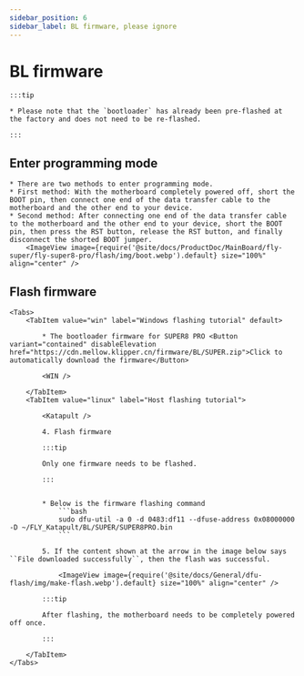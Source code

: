 ```yaml
---
sidebar_position: 6
sidebar_label: BL firmware, please ignore
---
```



# BL firmware

    :::tip

    * Please note that the `bootloader` has already been pre-flashed at the factory and does not need to be re-flashed.

    :::
## Enter programming mode


    * There are two methods to enter programming mode.
    * First method: With the motherboard completely powered off, short the BOOT pin, then connect one end of the data transfer cable to the motherboard and the other end to your device.
    * Second method: After connecting one end of the data transfer cable to the motherboard and the other end to your device, short the BOOT pin, then press the RST button, release the RST button, and finally disconnect the shorted BOOT jumper.
        <ImageView image={require('@site/docs/ProductDoc/MainBoard/fly-super/fly-super8-pro/flash/img/boot.webp').default} size="100%" align="center" />

## Flash firmware
    <Tabs>
        <TabItem value="win" label="Windows flashing tutorial" default>

            * The bootloader firmware for SUPER8 PRO <Button variant="contained" disableElevation href="https://cdn.mellow.klipper.cn/firmware/BL/SUPER.zip">Click to automatically download the firmware</Button>

            <WIN />
            
        </TabItem>
        <TabItem value="linux" label="Host flashing tutorial">
            
            <Katapult />

            4. Flash firmware

            :::tip

            Only one firmware needs to be flashed.

            :::


            * Below is the firmware flashing command
                ```bash
                sudo dfu-util -a 0 -d 0483:df11 --dfuse-address 0x08000000 -D ~/FLY_Katapult/BL/SUPER/SUPER8PRO.bin
                ```

            5. If the content shown at the arrow in the image below says ``File downloaded successfully``, then the flash was successful.

                <ImageView image={require('@site/docs/General/dfu-flash/img/make-flash.webp').default} size="100%" align="center" />

            :::tip

            After flashing, the motherboard needs to be completely powered off once.

            :::

        </TabItem>
    </Tabs>